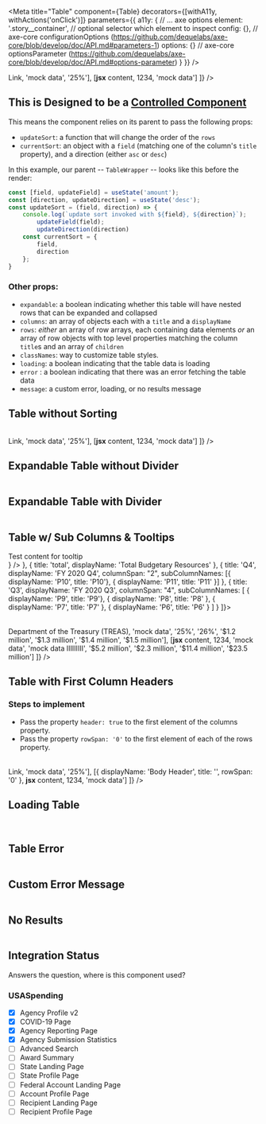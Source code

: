 


<Meta
    title="Table"
    component={Table}
    decorators={[withA11y, withActions('onClick')]}
    parameters={{
        a11y: {
            // ... axe options
            element: '.story__container', // optional selector which element to inspect
            config: {}, // axe-core configurationOptions (https://github.com/dequelabs/axe-core/blob/develop/doc/API.md#parameters-1)
            options: {} // axe-core optionsParameter (https://github.com/dequelabs/axe-core/blob/develop/doc/API.md#options-parameter)
        }
    }}
/>

<Preview>
    <Story name='Table'>
        <TableWrapper>
            <Table
                rows={[
                    [<a href="/">Link</a>, 'mock data', '25%'],
                    [<React.Fragment><strong>jsx</strong> content</React.Fragment>, 1234, 'mock data']
                ]} />
        </TableWrapper>
    </Story>
</Preview>

<Props of={Table} />

## This is Designed to be a [Controlled Component](https://reactjs.org/docs/forms.html#controlled-components)
This means the component relies on its parent to pass the following props:
 - `updateSort`: a function that will change the order of the `rows`
 - `currentSort`: an object with a `field` (matching one of the column's `title` property), and a direction (either `asc` or `desc`)

In this example, our parent -- `TableWrapper` -- looks like this before the render:

```javascript
const [field, updateField] = useState('amount');
const [direction, updateDirection] = useState('desc');
const updateSort = (field, direction) => {
    console.log(`update sort invoked with ${field}, ${direction}`);
        updateField(field);
        updateDirection(direction)
    const currentSort = {
        field,
        direction
    };
}
```

### Other props:
 - `expandable`: a boolean indicating whether this table will have nested rows that can be expanded and collapsed
 - `columns`: an array of objects each with a `title` and a `displayName`
 - `rows`: _either_ an array of row arrays, each containing data elements _or_ an array of row objects with top level properties matching the column `title`s and an array of `children`
 - `classNames`: way to customize table styles.
 - `loading`: a boolean indicating that the table data is loading
 - `error` : a boolean indicating that there was an error fetching the table data
 - `message`: a custom error, loading, or no results message


## Table without Sorting
<Preview>
    <Story name='Table without Sorting'>
        <BasicTableWrapper>
            <Table
                rows={[
                    [<a href="/">Link</a>, 'mock data', '25%'],
                    [<React.Fragment><strong>jsx</strong> content</React.Fragment>, 1234, 'mock data']
                ]} />
        </BasicTableWrapper>
    </Story>
</Preview>

## Expandable Table without Divider
<Preview>
    <Story name='Expandable Table without Divider'>
        <TableWrapper>
            <Table
                rows={[
                    {
                        name: 'Transportation',
                        amount: '$100',
                        percent: '20%'
                    },
                    {
                        name: 'Health',
                        amount: '$150',
                        percent: '30%',
                        children: [
                            {
                                name: 'Health care services',
                                amount: '$150',
                                percent: '30%'
                            }
                        ]
                    },
                    {
                        name: 'General Science',
                        amount: '$250',
                        percent: '50%',
                        children: [
                            {
                                name: 'Space flight',
                                amount: '$200',
                                percent: '40%'
                            },
                            {
                                name: 'Basic research',
                                amount: '$50',
                                percent: '10%'
                            }
                        ]
                    }
                ]}
                expandable />
        </TableWrapper>
    </Story>
</Preview>

## Expandable Table with Divider
<Preview>
    <Story name='Expandable Table with Divider'>
        <TableWrapper>
            <Table
                rows={[
                    {
                        name: 'Transportation',
                        amount: '$100',
                        percent: '20%'
                    },
                    {
                        name: 'Health',
                        amount: '$150',
                        percent: '30%',
                        children: [
                            {
                                name: 'Health care services',
                                amount: '$150',
                                percent: '30%'
                            }
                        ]
                    },
                    {
                        name: 'General Science',
                        amount: '$250',
                        percent: '50%',
                        children: [
                            {
                                name: 'Space flight',
                                amount: '$200',
                                percent: '40%'
                            },
                            {
                                name: 'Basic research',
                                amount: '$50',
                                percent: '10%'
                            }
                        ]
                    }
                ]}
                expandable
                divider="Budget Sub-Function" />
        </TableWrapper>
    </Story>
</Preview>

## Table w/ Sub Columns & Tooltips
<Preview>
        <Story name='Table w/ Sub Columns & Tooltips'>
        <TableWrapper columns={[
            { title: 'name',  displayName: 'Agency  Name', icon: <TooltipWrapper icon="info" tooltipComponent={<TooltipComponent title="Test Tooltip"><div>Test content for tooltip</div></TooltipComponent>} /> },
            { title: 'total',  displayName: 'Total Budgetary  Resources' },
            { title: 'Q4',  displayName: 'FY 2020 Q4', columnSpan: "2", subColumnNames: [{ displayName: 'P10', title: 'P10'}, { displayName: 'P11', title: 'P11' }] },
            {
                title: 'Q3',
                displayName: 'FY 2020 Q3',
                columnSpan: "4",
                subColumnNames: [
                    { displayName: 'P9', title: 'P9'},
                    { displayName: 'P8', title: 'P8' },
                    { displayName: 'P7', title: 'P7' },
                    { displayName: 'P6', title: 'P6' }
                ]
            }
        ]}>
            <Table
                rows={[
                    [<a href="/">Department of the Treasury (TREAS)</a>, 'mock data', '25%', '26%', '$1.2 million', '$1.3 million', '$1.4 million', '$1.5 million'],
                    [<React.Fragment><strong>jsx</strong> content</React.Fragment>, 1234, 'mock data', 'mock data IIIIIIIII', '$5.2 million', '$2.3 million', '$11.4 million', '$23.5 million']
                ]} />
        </TableWrapper>
    </Story>
</Preview>

## Table with First Column Headers

### Steps to implement
- Pass the property `header: true` to the first element of the columns property.
- Pass the property `rowSpan: '0'` to the first element of each of the rows property.

<Preview>
    <Story name='Table with First Column Headers'>
        <div className="story__container table-story">
            <Table
                columns={
                    [
                        {
                            title: 'blank',
                            displayName: '',
                            bodyHeader: true
                        },
                        {
                            title: 'name',
                            displayName: 'Budget Function'
                        },
                        {
                            title: 'amount',
                            displayName: 'Amount'
                        },
                        {
                            title: 'percent',
                            displayName: '% of Total Amount',
                            right: true
                        }
                    ]
                }
                rows={[
                    [{ displayName: 'Body Header', title: '', rowSpan: '0' }, <a href="/">Link</a>, 'mock data', '25%'],
                    [{ displayName: 'Body Header', title: '', rowSpan: '0' }, <React.Fragment><strong>jsx</strong> content</React.Fragment>, 1234, 'mock data']
                ]} />
        </div>
    </Story>
</Preview>

## Loading Table
<Preview>
    <Story name="Loading Table">
        <BasicTableWrapper>
            <Table loading ></Table>
        </BasicTableWrapper>
    </Story>
</Preview>

## Table Error
<Preview>
    <Story name="Table Error">
        <BasicTableWrapper>
            <Table error ></Table>
        </BasicTableWrapper>
    </Story>
</Preview>

## Custom Error Message
<Preview>
    <Story name="Custom Error Message">
        <BasicTableWrapper>
            <Table error message="Custom error message here." ></Table>
        </BasicTableWrapper>
    </Story>
</Preview>

## No Results
<Preview>
    <Story name="No Results">
        <BasicTableWrapper>
            <Table rows={[]} ></Table>
        </BasicTableWrapper>
    </Story>
</Preview>

## Integration Status
Answers the question, where is this component used?

### USASpending
- [x] Agency Profile v2
- [x] COVID-19 Page
- [x] Agency Reporting Page
- [x] Agency Submission Statistics
- [ ] Advanced Search
- [ ] Award Summary
- [ ] State Landing Page
- [ ] State Profile Page
- [ ] Federal Account Landing Page
- [ ] Account Profile Page
- [ ] Recipient Landing Page
- [ ] Recipient Profile Page
